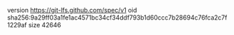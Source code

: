 version https://git-lfs.github.com/spec/v1
oid sha256:9a29ff03a1fe1ac4571bc34cf34ddf793b1d60ccc7b28694c76fca2c7f1229af
size 42646
